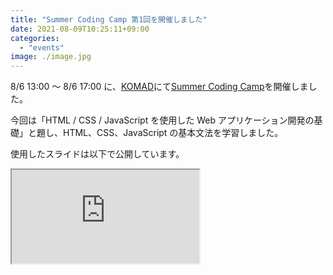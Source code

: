 ```yaml
---
title: "Summer Coding Camp 第1回を開催しました"
date: 2021-08-09T10:25:11+09:00
categories:
  - "events"
image: ./image.jpg
---
```


8/6 13:00 〜 8/6 17:00 に、[KOMAD](https://komad.tokyo/)にて[Summer Coding Camp](/2021/events/2021-summer-coding-camp/)を開催しました。

今回は「HTML / CSS / JavaScript を使用した Web アプリケーション開発の基礎」と題し、HTML、CSS、JavaScript の基本文法を学習しました。

使用したスライドは以下で公開しています。

<iframe
  allowfullscreen
  src="https://www.beautiful.ai/embed/-MgZFjNu4k6G2fvi6ru9"
  style={{
    width: "400px",
    height: "250px",
    marginLeft: "auto",
    marginRight: "auto",
  }}
/>

第 2 回のテーマは「Vue.js とモダンフロントエンド」です。まだまだ参加受付中なので、ご興味のある方はぜひお声掛けください！
